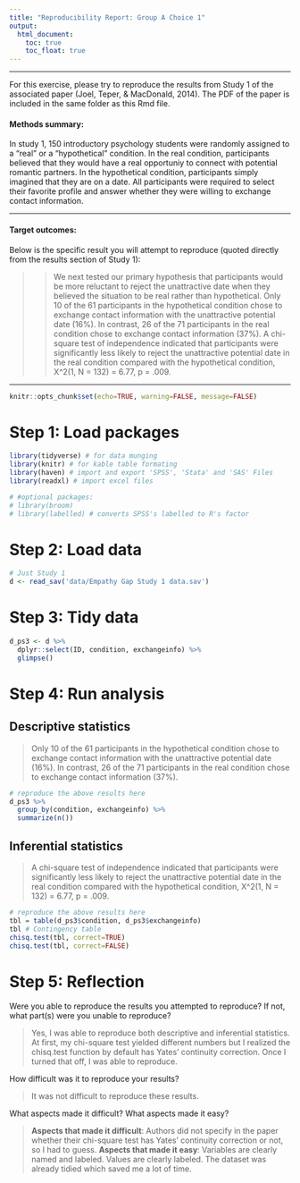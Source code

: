```yaml
---
title: "Reproducibility Report: Group A Choice 1"
output:
  html_document:
    toc: true
    toc_float: true
---
```


-------

For this exercise, please try to reproduce the results from Study 1 of the associated paper (Joel, Teper, & MacDonald, 2014). The PDF of the paper is included in the same folder as this Rmd file. 

#### Methods summary: 

In study 1, 150 introductory psychology students were randomly assigned to a "real" or a "hypothetical" condition. In the real condition, participants believed that they would have a real opportuniy to connect with potential romantic partners. In the hypothetical condition, participants simply imagined that they are on a date. All participants were required to select their favorite profile and answer whether they were willing to exchange contact information. 

------

#### Target outcomes: 

Below is the specific result you will attempt to reproduce (quoted directly from the results section of Study 1):

>> We next tested our primary hypothesis that participants would be more reluctant to reject the unattractive date when they believed the situation to be real rather than hypothetical. Only 10 of the 61 participants in the hypothetical condition chose to exchange contact information with the unattractive potential date (16%). In contrast, 26 of the 71 participants in the real condition chose to exchange contact information (37%). A chi-square test of independence indicated that participants were significantly less likely to reject the unattractive potential date in the real condition compared with the hypothetical condition, X^2(1, N = 132) = 6.77, p = .009.

------

```r
knitr::opts_chunk$set(echo=TRUE, warning=FALSE, message=FALSE)
```

# Step 1: Load packages

```r
library(tidyverse) # for data munging
library(knitr) # for kable table formating
library(haven) # import and export 'SPSS', 'Stata' and 'SAS' Files
library(readxl) # import excel files

# #optional packages:
# library(broom)
# library(labelled) # converts SPSS's labelled to R's factor 
```

# Step 2: Load data

```r
# Just Study 1
d <- read_sav('data/Empathy Gap Study 1 data.sav')
```

# Step 3: Tidy data

```r
d_ps3 <- d %>% 
  dplyr::select(ID, condition, exchangeinfo) %>%
  glimpse()
```

# Step 4: Run analysis

## Descriptive statistics

> Only 10 of the 61 participants in the hypothetical condition chose to exchange contact information with the unattractive potential date (16%). In contrast, 26 of the 71 participants in the real condition chose to exchange contact information (37%).

```r
# reproduce the above results here
d_ps3 %>%
  group_by(condition, exchangeinfo) %>%
  summarize(n())
```

## Inferential statistics

> A chi-square test of independence indicated that participants were significantly less likely to reject the unattractive potential date in the real condition compared with the hypothetical condition, X^2(1, N = 132) = 6.77, p = .009.

```r
# reproduce the above results here
tbl = table(d_ps3$condition, d_ps3$exchangeinfo) 
tbl # Contingency table
chisq.test(tbl, correct=TRUE)
chisq.test(tbl, correct=FALSE)
```

# Step 5: Reflection

Were you able to reproduce the results you attempted to reproduce? If not, what part(s) were you unable to reproduce?

> Yes, I was able to reproduce both descriptive and inferential statistics. At first, my chi-square test yielded different numbers but I realized the chisq.test function by default has Yates' continuity correction. Once I turned that off, I was able to reproduce.

How difficult was it to reproduce your results? 

> It was not difficult to reproduce these results. 

What aspects made it difficult? What aspects made it easy?

> **Aspects that made it difficult**: Authors did not specify in the paper whether their chi-square test has Yates' continuity correction or not, so I had to guess.
> **Aspects that made it easy**: Variables are clearly named and labeled. Values are clearly labeled. The dataset was already tidied which saved me a lot of time.
